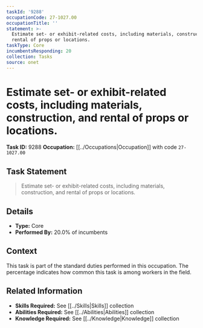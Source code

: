 ```yaml
---
taskId: '9288'
occupationCode: 27-1027.00
occupationTitle: ''
statement: >-
  Estimate set- or exhibit-related costs, including materials, construction, and
  rental of props or locations.
taskType: Core
incumbentsResponding: 20
collection: Tasks
source: onet
---
```

# Estimate set- or exhibit-related costs, including materials, construction, and rental of props or locations.

**Task ID:** 9288
**Occupation:** [[../Occupations|Occupation]] with code `27-1027.00`

## Task Statement

> Estimate set- or exhibit-related costs, including materials, construction, and rental of props or locations.

## Details

- **Type:** Core
- **Performed By:** 20.0% of incumbents

## Context

This task is part of the standard duties performed in this occupation. The percentage indicates how common this task is among workers in the field.

## Related Information

- **Skills Required:** See [[../Skills|Skills]] collection
- **Abilities Required:** See [[../Abilities|Abilities]] collection
- **Knowledge Required:** See [[../Knowledge|Knowledge]] collection
